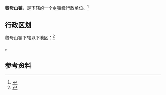 {{中国乡级行政区|46/90/30/102/000}}

'''黎母山镇'''，是{{PRC admin/fullname|46/90/30/102/000|3}}下辖的一个[[乡镇|乡镇]]级行政单位。<ref>{{PRC admin/ref sgc|{{PRC admin/parent|46/90/30/102/000}}}}</ref>

== 行政区划 ==

黎母山镇下辖以下地区：<ref>{{PRC admin/ref sgc|46/90/30/102/000}}</ref>

{{PRC admin/children|46/90/30/102/000}}。

== 参考资料 ==

{{reflist}}

{{行政区划小作品}}
{{PRC admin/navcat|46/90/30/102/000}}
